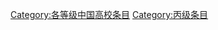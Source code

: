 {{catmore1|[[Wikipedia:中国高校专题|Wikipedia:中国高校专题]]}}
{{Articles by Quality|topic=中国高校|project=中国高校|format=TOC}}
{{CategoryTOC}}
{{empty category}}

[[Category:各等级中国高校条目|Category:各等级中国高校条目]]
[[Category:丙级条目|Category:丙级条目]]